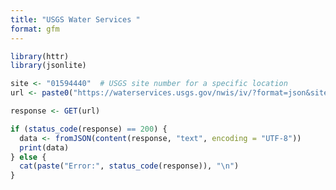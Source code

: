 ```yaml
---
title: "USGS Water Services "
format: gfm
---
```



```r
library(httr)
library(jsonlite)

site <- "01594440"  # USGS site number for a specific location
url <- paste0("https://waterservices.usgs.gov/nwis/iv/?format=json&sites=", site, "&parameterCd=00060&siteStatus=all")

response <- GET(url)

if (status_code(response) == 200) {
  data <- fromJSON(content(response, "text", encoding = "UTF-8"))
  print(data)
} else {
  cat(paste("Error:", status_code(response)), "\n")
}
```


